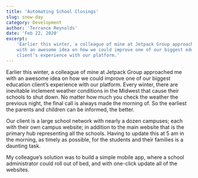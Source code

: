 ```yaml
---
title: 'Automating School Closings'
slug: snow-day
category: Development
author: 'Terrance Reynolds'
date: 'Feb 22, 2020'
excerpt:
    'Earlier this winter, a colleague of mine at Jetpack Group approached me
    with an awesome idea on how we could improve one of our biggest education
    client’s experience with our platform.'
---
```


Earlier this winter, a colleague of mine at Jetpack Group approached me with an
awesome idea on how we could improve one of our biggest education client’s
experience with our platform. Every winter, there are inevitable inclement
weather conditions in the Midwest that cause their schools to shut down. No
matter how much you check the weather the previous night, the final call is
always made the morning of. So the earliest the parents and children can be
informed, the better.

Our client is a large school network with nearly a dozen campuses; each with
their own campus website; in addition to the main website that is the primary
hub representing all the schools. Having to update this at 5 am in the morning,
as timely as possible, for the students and their families is a daunting task.

My colleague’s solution was to build a simple mobile app, where a school
administrator could roll out of bed, and with one-click update all of the
websites.
